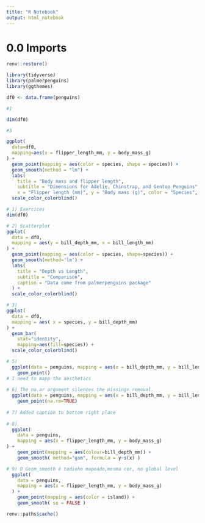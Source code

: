```yaml
---
title: "R Notebook"
output: html_notebook
---
```



# 0.0 Imports

```r
renv::restore()
```


```r
library(tidyverse)
library(palmerpenguins)
library(ggthemes)
```


```r
df0 <- data.frame(penguins)
```



```r
#1

dim(df0)

```


```r
#3

ggplot(
  data=df0,
  mapping=aes(x = flipper_length_mm, y = body_mass_g)
) +
  geom_point(mapping = aes(color = species, shape = species)) +
  geom_smooth(method = "lm") +
  labs(
    title = "Body mass and flipper length",
    subtitle = "Dimensions for Adelie, Chinstrap, and Gentoo Penguins",
    x = "Flipper length (mm)", y = "Body mass (g)", color = "Species", shape = "Species") + 
  scale_color_colorblind()
```


```r
# 1) Exercices
dim(df0)

# 2) Scatterplot
ggplot(
  data = df0,
  mapping = aes(y = bill_depth_mm, x = bill_length_mm)
) + 
  geom_point(mapping = aes(color = species, shape=species)) +
  geom_smooth(method='lm') +
  labs(
    title = "Depth vs Length",
    subtitle = "Comparison",
    caption = "Data come from palmerpenguins package"
  ) +
  scale_color_colorblind()

# 3)
ggplot(
  data = df0,
  mapping = aes( x = species, y = bill_depth_mm)
) +
  geom_bar(
    stat="identity", 
    mapping=aes(fill=species)) +
  scale_color_colorblind()

# 5)
  ggplot(data = penguins, mapping = aes(x = bill_depth_mm, y = bill_length_mm)) +
    geom_point()
# I need to mapp the aesthetics
  
# 6) The na.ar argument silences the missings removal.
  ggplot(data = penguins, mapping = aes(x = bill_depth_mm, y = bill_length_mm)) +
    geom_point(na.rm=TRUE)
  
# 7) Added caption to bottom right place
  
# 8)
  ggplot(
    data = penguins,
    mapping = aes(x = flipper_length_mm, y = body_mass_g)
) + 
    geom_point(mapping = aes(colour=bill_depth_mm)) +
    geom_smooth( method="gam", formula = y~s(x) )

# 9) O Geom_smooth é todinho mapeado,mesma cor, no global level
  ggplot(
    data = penguins,
    mapping = aes(x = flipper_length_mm, y = body_mass_g)
  ) + 
    geom_point(mapping = aes(color = island)) +
    geom_smooth( se = FALSE )

```

```r

renv::paths$cache()
```

